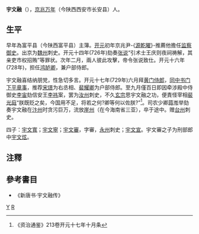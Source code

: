 '''宇文融'''（{{bd|？||730年|catIdx=Y}}），[[京兆府|京兆]][[萬年縣_(唐朝)|万年]]（今陕西西安市长安县）人。

==生平==
早年為富平县（今陕西富平县）主簿。[[开元|开元]]初年京兆尹-{[[源乾曜|源乾曜]]}-推薦他擔任[[监察御史|监察御史]]。出京为[[魏州|魏州]]刺史。开元十四年(726年)劾奏[[张说|张说]]“引术士王庆则夜祠祷解，其亲吏市权招贿”等罪状。次年二月，兩人彼此攻擊，帝令张说致仕。开元十六年(728年)，担任[[鸿胪卿|鸿胪卿]]，兼户部侍郎。

宇文融喜结纳朋党，性急切多言。开元十七年(729年)六月拜[[黄门侍郎|黄门侍郎]]，[[同中书门下平章事|同中书门下平章事]]，推荐[[宋璟|宋璟]]为右丞相、[[裴耀卿|裴耀卿]]为户部侍郎。至九月僅百日即因牵涉殿中侍御史[[李宙|李宙]]劾信安王[[李祎|李祎]]案，罢为[[汝州_(古代)|汝州]]刺史，不久[[唐玄宗|玄宗]]思宇文融之功，便責怪宰相[[裴光庭|裴光庭]]“朕既贬之矣，今国用不足，将若之何?卿等何以佐朕?”<ref>《资治通鉴》213卷开元十七年十月条</ref>。司农少卿[[蒋岑|蒋岑]]举劾奏宇文融在[[汴州|汴州]]时贪污巨万，流放[[崖州|崖州]]（在今海南省三亚），卒于途中。赠[[台州_(武德)|台州]]刺史。

四子：[[宇文寬|宇文寬]]；[[宇文寧|宇文寧]]；[[宇文審|宇文審]]，字審，[[永州|永州]]刺史；[[宇文宣|宇文宣]]。宇文審之子为刑部郎中[[宇文炫|宇文炫]]。

==注釋==
{{reflist}}

==參考書目==
{{wikisource|新唐書/卷134#.E5.AE.87.E6.96.87.E8.9E.8D|宇文融传}}
*《新唐书·宇文融传》

[[Category:唐朝宰相|Y]]
[[Category:宇文姓|R]]